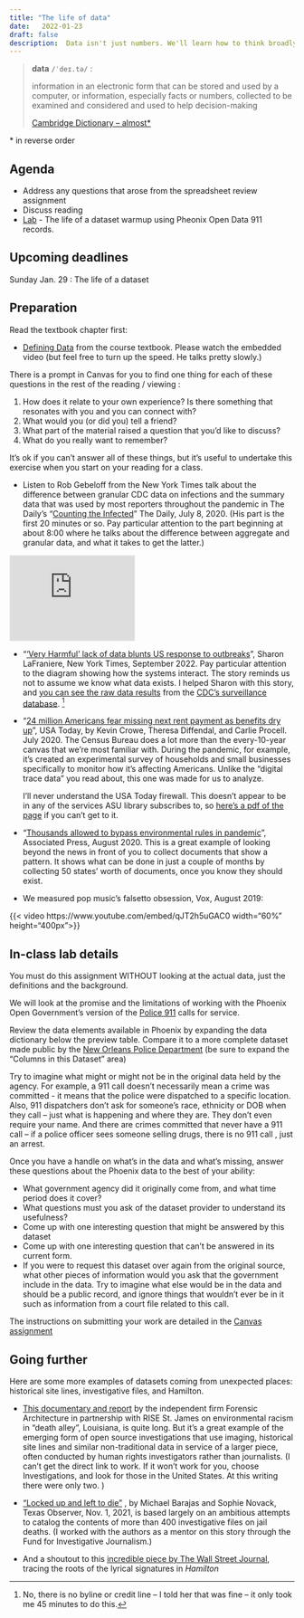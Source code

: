 ```yaml
---
title: "The life of data"
date:   2022-01-23
draft: false
description:  Data isn't just numbers. We'll learn how to think broadly about data for story. 
--- 
```



<blockquote class="blockquote-big">
<p><strong>data</strong> <code>/ˈdeɪ.tə/</code> :</p>
<p> information in an electronic form that can be stored and used by a computer, or information, especially facts or numbers, collected to be examined and considered and used to help decision-making </p>
 <span> <a href="https://dictionary.cambridge.org/dictionary/english/data" class="text-decoration-none link-secondary">Cambridge Dictionary -- almost*</a></span>
</blockquote>

\* in reverse order


## Agenda

* Address any questions that arose from the spreadsheet review assignment
* Discuss reading
* [Lab](#in-class-lab-details) - The life of a dataset warmup using Pheonix Open Data 911 records.

## Upcoming deadlines

[Sunday Jan. 29]{.sked-dates} : The life of a dataset 

## Preparation 

Read the textbook chapter first: 

* [Defining Data](https://cronkitedata.github.io/djtextbook/start-data-def.html) from the course textbook. Please watch the embedded video (but feel free to turn up the speed. He talks pretty slowly.)

There is  a prompt in Canvas for you to find one thing for each of these questions in the rest of the reading / viewing :

1. How does it relate to your own experience? Is there something that resonates with you and you can connect with? 
2. What would you (or did you) tell a friend? 
3. What part of the material raised a question that you'd like to discuss? 
4. What do you really want to remember? 

It's ok if you can't answer all of these things, but it's useful to undertake this exercise when you start on your reading for a class. 


* Listen to Rob Gebeloff from the New York Times talk about the difference between granular CDC data on infections and the summary data that was used by most reporters throughout the pandemic in The Daily's "[Counting the Infected](https://www.nytimes.com/2020/07/08/podcasts/the-daily/coronavirus-data-united-states.html)"  The Daily, July 8, 2020. (His part is the first 20 minutes or so. Pay particular attention to the part beginning at about 8:00 where he talks about the difference between aggregate and granular data, and what it takes to get the latter.)

<div class="mx-auto my-3" style="width:220px">
<iframe style="border: solid 1px #e4edf2;" src="https://www.stitcher.com/embed/129650/75063201" width="220" height="150" frameborder="0" scrolling="no">
 </iframe>
</div>



* "['Very Harmful' lack of data blunts US response to outbreaks](https://www.nytimes.com/2022/09/20/us/politics/covid-data-outbreaks.html?unlocked_article_code=FRdsQf82dJp3EBYCyTtHOQZ6XenNqhytAqexFVw4uOQ61e_LdTBWGrs4wzoB6fWy2AW68kzGxoOI3GLeZC0vpQT5LVtLzcaKMS4InJOnfWRRoDWK1dvMTjz6cFWkPbrJG-nOHB0LnOgYBr8dfBrPinG0znqZIArExzAtdg0Ms-e5GXTNwtrXBB1PwyBM2sN5u1i7GnRvcZpJ633aDyv4GHuKLm53ow4r53aH54xma1rDyekLL8NVNJPy0PYMhKn8AsbyyWZq5HHFTOce_irmKCw9P_XBDqzlsCu9GbS5fALXkDzrmAxUHwjTEeYW6Ibb6uqqAzdiKGtS0qXN2LfcWyzO&smid=share-url)", Sharon LaFraniere, New York Times, September 2022. Pay particular attention to the diagram showing how the systems interact. The story reminds us not to assume we know what data exists. I helped Sharon with this story, and [you can see the raw data results](https://privatesarah.s3.amazonaws.com/share/covid-times.html) from the [CDC's surveillance database](https://data.cdc.gov/Case-Surveillance/COVID-19-Case-Surveillance-Public-Use-Data-with-Ge/n8mc-b4w4). ^[No, there is no byline or credit line -- I told her that was fine -- it only took me 45 minutes to do this.]

* "[24 million Americans fear missing next rent payment as benefits dry up](https://www.usatoday.com/in-depth/graphics/2020/07/24/24-million-americans-say-they-have-little-no-chance-being-able-pay-next-months-rent-eviction/5497764002/.)", USA Today, by Kevin Crowe, Theresa Diffendal, and Carlie Procell. July 2020.   The Census Bureau does a lot more than the every-10-year canvas that we're most familiar with. During the pandemic, for example, it's created an experimental survey of households and small businesses specifically to monitor how it's affecting Americans. Unlike the "digital trace data" you read about, this one was made for us to analyze. 

  I'll never understand the USA Today firewall. This doesn't appear to be in any of the services ASU library subscribes to, so [here's a pdf of the page](https://cronkitedata.s3.amazonaws.com/docs/usatoday-crowe-rentpayments-covid.pdf) if you can't get to it.


* "[Thousands allowed to bypass environmental rules in pandemic](https://apnews.com/article/virus-outbreak-ky-state-wire-ia-state-wire-ap-top-news-health-3bf753f9036e7d88f4746b1a36c1ddc4)", Associated Press, August 2020. This is a great example of looking beyond the news in front of you to collect documents that show a pattern. It shows what can be done in just a couple of months by collecting 50 states' worth of documents, once you know they should exist.  

<!-- * ["AP Finds Most Arrested in protests aren't leftist radicals"](https://apnews.com/article/virus-outbreak-race-and-ethnicity-suburbs-health-racial-injustice-7edf9027af1878283f3818d96c54f748), By Alanna Durkin Richer, Colleen Long and Michael Balsamo, October 2020. Also:  "[AP methodology](http://leads.ap.org/best-of-the-week/analyzing-protest-arrest-records) , Oct. 30, 2020. A great example of developing a story from court records -- creating that "electronic form" of information that can then be analyzed in many different ways. Try to imagine what details the reporters chose to track and which ones they decided to ignore.  Compiling data by examining news stories and court records  are two very common ways that news organizations create data for analysis. They  have flaws but  they're often the best available source. -->

* We measured pop music’s falsetto obsession, Vox, August 2019:  


::: {.ps-4 .ms-4}
{{< video https://www.youtube.com/embed/qJT2h5uGAC0 width="60%" height="400px">}}
::: 

##  In-class lab details

You must do this assignment WITHOUT looking at the actual data, just the definitions and the background.

We will look at the promise and the limitations of working with the Phoenix Open Government's version of the [Police 911](https://www.phoenixopendata.com/dataset/calls-for-service/resource/1d536ee6-7ffb-49c3-bffe-5cdd98a3c97e) calls for service.

Review the data elements available in Phoenix by expanding the data dictionary below the preview table.  Compare it to a more complete dataset made public by the  [New Orleans Police Department](https://data.nola.gov/Public-Safety-and-Preparedness/Calls-for-Service-2022/nci8-thrr)  (be sure to expand the "Columns in this Dataset" area) 

Try to imagine what might or might not be in the original data held by the agency. For example, a 911 call doesn't necessarily mean a crime was committed - it means that the police were dispatched to a specific location.  Also, 911 dispatchers don't ask for someone's race, ethnicity or DOB when they call -- just what is happening and where they are. They don't even require your name. And there are crimes committed that never have a 911 call --  if a police officer sees someone selling drugs, there is no 911 call , just an arrest. 


Once you have a handle on what's in the data and what's missing, answer these questions about the Phoenix data to the best of your ability:

- What government agency did it originally come from, and what time period does it cover? 
- What questions must you ask of the dataset provider to understand its usefulness? 
- Come up with one interesting question that might be answered by this dataset
- Come up with one interesting question that can't be answered in its current form. 
- If you were to request this dataset over again from the original source, what other pieces of information would you ask that the government include in the data. Try to imagine what else would be in the data and should be a public record, and ignore things that wouldn't ever be in it such as information from a court file related to this call.  

The instructions on submitting your work are detailed in the [Canvas assignment](https://asu.instructure.com/courses/138967/assignments/3723182/)


## Going further

Here are some more examples of datasets coming from unexpected places: historical site lines, investigative files, and Hamilton. 

- [This documentary and report](https://forensic-architecture.org/investigation/environmental-racism-in-death-alley-louisiana) by the independent firm Forensic Architecture in partnership with RISE St. James on environmental racism in "death alley", Louisiana, is quite long. But it's a great example of the emerging form of open source investigations that use imaging, historical site lines and similar non-traditional data in service of a larger piece, often conducted by human rights investigators rather than journalists.   (I can't get the direct link to work. If it won't work for you, choose Investigations, and look for those in the United States. At this writing there were only two. )

- ["Locked up and left to die"](https://www.texasobserver.org/locked-up-and-left-to-die/) , by Michael Barajas and Sophie Novack, Texas Observer, Nov. 1, 2021, is based largely on an  ambitious attempts to catalog the contents of more than 400 investigative files on jail deaths.  (I worked with the authors as a mentor on this story through the Fund for Investigative Journalism.)

- And a shoutout to this [incredible piece by The Wall Street Journal](http://graphics.wsj.com/hamilton/), tracing the roots of the lyrical signatures in *Hamilton*  